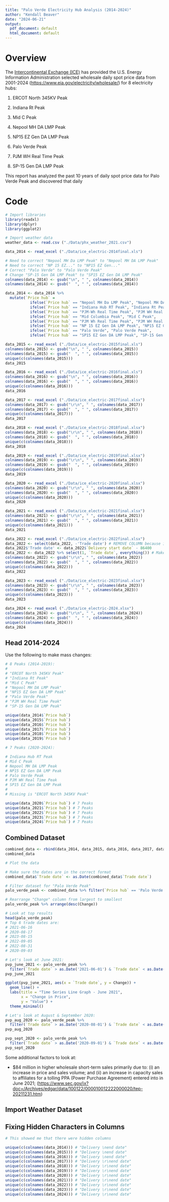```yaml
---
title: "Palo Verde Electricity Hub Analysis (2014-2024)"
author: "Kendall Beaver"
date: "2024-06-21"
output:
  pdf_document: default
  html_document: default
---
```


# Overview

The [Intercontinental Exchange (ICE)](https://www.theice.com/index) has provided the U.S. Energy Information Administration selected wholesale daily spot price data from 2001-2024 (<https://www.eia.gov/electricity/wholesale/>) for 8 electricity hubs:

1.  ERCOT North 345KV Peak

2.  Indiana Rt Peak

3.  Mid C Peak

4.  Nepool MH DA LMP Peak

5.  NP15 EZ Gen DA LMP Peak

6.  Palo Verde Peak

7.  PJM WH Real Time Peak

8.  SP-15 Gen DA LMP Peak

This report has analyzed the past 10 years of daily spot price data for Palo Verde Peak and discovered that daily

# Code

```r
# Import libraries
library(readxl)
library(dplyr)
library(ggplot2)
```

```r
# Import weather data
weather_data <- read.csv ("./Data/phx_weather_2021.csv")
```

```r

data_2014 <- read_excel ("./Data/ice_electric-2014final.xls")

# Need to correct "Nepool MH Da LMP Peak" to "Nepool MH DA LMP Peak"
# Need to correct "NP 15 EZ..." to "NP15 EZ Gen..."
# Correct "Palo Verde" to "Palo Verde Peak"
# Change "SP-15 Gen DA LMP Peak" to "SP15 EZ Gen DA LMP Peak"
colnames(data_2014) <- gsub("\n", " ", colnames(data_2014))
colnames(data_2014) <- gsub("  ", " ", colnames(data_2014))

data_2014 <- data_2014 %>%
  mutate(`Price hub` = 
           ifelse(`Price hub` == "Nepool MH Da LMP Peak", "Nepool MH DA LMP Peak",
           ifelse(`Price hub` == "Indiana Hub RT Peak", "Indiana Rt Peak",
           ifelse(`Price hub` == "PJM-Wh Real Time Peak", "PJM WH Real Time Peak",
           ifelse(`Price hub` == "Mid Columbia Peak", "Mid C Peak",
           ifelse(`Price hub` == "PJM Wh Real Time Peak", "PJM WH Real Time Peak",
           ifelse(`Price hub` == "NP 15 EZ Gen DA LMP Peak", "NP15 EZ Gen DA LMP Peak",
           ifelse(`Price hub` == "Palo Verde", "Palo Verde Peak",
           ifelse(`Price hub` == "SP15 EZ Gen DA LMP Peak", "SP-15 Gen DA LMP Peak", `Price hub`)))))))))

data_2015 <- read_excel ("./Data/ice_electric-2015final.xls")
colnames(data_2015) <- gsub("\n", " ", colnames(data_2015))
colnames(data_2015) <- gsub("  ", " ", colnames(data_2015))
unique(c(colnames(data_2015)))
data_2015

data_2016 <- read_excel ("./Data/ice_electric-2016final.xls")
colnames(data_2016) <- gsub("\n", " ", colnames(data_2016))
colnames(data_2016) <- gsub("  ", " ", colnames(data_2016))
unique(c(colnames(data_2016)))
data_2016

data_2017 <- read_excel ("./Data/ice_electric-2017final.xlsx")
colnames(data_2017) <- gsub("\r\n", " ", colnames(data_2017))
colnames(data_2017) <- gsub("  ", " ", colnames(data_2017))
unique(c(colnames(data_2017)))
data_2017

data_2018 <- read_excel ("./Data/ice_electric-2018final.xlsx")
colnames(data_2018) <- gsub("\r\n", " ", colnames(data_2018))
colnames(data_2018) <- gsub("  ", " ", colnames(data_2018))
unique(c(colnames(data_2018)))
data_2018

data_2019 <- read_excel ("./Data/ice_electric-2019final.xlsx")
colnames(data_2019) <- gsub("\r\n", " ", colnames(data_2019))
colnames(data_2019) <- gsub("  ", " ", colnames(data_2019))
unique(c(colnames(data_2019)))
data_2019

data_2020 <- read_excel ("./Data/ice_electric-2020final.xlsx")
colnames(data_2020) <- gsub("\r\n", " ", colnames(data_2020))
colnames(data_2020) <- gsub("  ", " ", colnames(data_2020))
unique(c(colnames(data_2020)))
data_2020

data_2021 <- read_excel ("./Data/ice_electric-2021final.xlsx")
colnames(data_2021) <- gsub("\r\n", " ", colnames(data_2021))
colnames(data_2021) <- gsub("  ", " ", colnames(data_2021))
unique(c(colnames(data_2021)))
data_2021

data_2022 <- read_excel ("./Data/ice_electric-2022final.xlsx")
data_2022 <- select(data_2022, -'Trade date') # REMOVE COLUMN because it's bad
data_2022$'Trade date' <- data_2022$`Delivery start date` - 86400
data_2022 <- data_2022 %>% select(1, `Trade date`, everything()) # Make 'Trade date' the 2nd column like all the other datasets
colnames(data_2022) <- gsub("\r\n", " ", colnames(data_2022))
colnames(data_2022) <- gsub("  ", " ", colnames(data_2022))
unique(c(colnames(data_2022)))
data_2022

data_2023 <- read_excel ("./Data/ice_electric-2023final.xlsx")
colnames(data_2023) <- gsub("\r\n", " ", colnames(data_2023))
colnames(data_2023) <- gsub("  ", " ", colnames(data_2023))
unique(c(colnames(data_2023)))
data_2023

data_2024 <- read_excel ("./Data/ice_electric-2024.xlsx")
colnames(data_2024) <- gsub("\r\n", " ", colnames(data_2024))
colnames(data_2024) <- gsub("  ", " ", colnames(data_2024))
unique(c(colnames(data_2024)))
data_2024
```

## Head 2014-2024

Use the following to make mass changes:

```r

# 8 Peaks (2014-2019):
#
# "ERCOT North 345KV Peak"  
# "Indiana Rt Peak"         
# "Mid C Peak"              
# "Nepool MH DA LMP Peak"   
# "NP15 EZ Gen DA LMP Peak"
# "Palo Verde Peak"         
# "PJM WH Real Time Peak"
# "SP-15 Gen DA LMP Peak"

unique(data_2014$`Price hub`)
unique(data_2015$`Price hub`) 
unique(data_2016$`Price hub`)
unique(data_2017$`Price hub`)
unique(data_2018$`Price hub`)
unique(data_2019$`Price hub`)

# 7 Peaks (2020-2024):

# Indiana Hub RT Peak
# Mid C Peak
# Nepool MH DA LMP Peak
# NP15 EZ Gen DA LMP Peak
# Palo Verde Peak
# PJM WH Real Time Peak
# SP15 EZ Gen DA LMP Peak
# 
# Missing is "ERCOT North 345KV Peak"

unique(data_2020$`Price hub`) # 7 Peaks
unique(data_2021$`Price hub`) # 7 Peaks
unique(data_2022$`Price hub`) # 7 Peaks
unique(data_2023$`Price hub`) # 7 Peaks
unique(data_2024$`Price hub`) # 7 Peaks
```

## Combined Dataset

```r

combined_data <- rbind(data_2014, data_2015, data_2016, data_2017, data_2018, data_2019, data_2020, data_2021, data_2022, data_2023, data_2024)
combined_data
```

```r

# Plot the data

# Make sure the dates are in the correct format
combined_data$`Trade date` <- as.Date(combined_data$`Trade date`)

# Filter dataset for "Palo Verde Peak"
palo_verde_peak <- combined_data %>% filter(`Price hub` == 'Palo Verde Peak')

# Rearrange "Change" column from largest to smallest
palo_verde_peak %>% arrange(desc(Change))

# Look at top results
head(palo_verde_peak)
# Top 6 trade dates are:
# 2021-06-16
# 2020-08-17
# 2023-08-15
# 2022-09-05
# 2022-08-31	
# 2020-09-03

# Let's look at June 2021:
pvp_june_2021 <- palo_verde_peak %>%
  filter(`Trade date` > as.Date('2021-06-01') & `Trade date` < as.Date('2021-06-30'))
pvp_june_2021

ggplot(pvp_june_2021, aes(x = `Trade date`, y = Change)) +
  geom_line() +
  labs(title = "Time Series Line Graph - June 2021",
       x = "Change in Price",
       y = "Value") +
  theme_minimal()

# Let's look at August & September 2020:
pvp_aug_2020 <- palo_verde_peak %>%
  filter(`Trade date` > as.Date('2020-08-01') & `Trade date` < as.Date('2020-08-31'))
pvp_aug_2020

pvp_sept_2020 <- palo_verde_peak %>%
  filter(`Trade date` > as.Date('2020-09-01') & `Trade date` < as.Date('2020-09-30'))
pvp_sept_2020
```

Some additional factors to look at:

-   \$84 million in higher wholesale short-term sales primarily due to: (i) an increase in price and sales volume; and (ii) an increase in capacity sales to affiliates for a tolling PPA (Power Purchase Agreement) entered into in June 2021; (<https://www.sec.gov/ix?doc=/Archives/edgar/data/100122/000010012222000020/tep-20211231.htm>)

## Import Weather Dataset

## Fixing Hidden Characters in Columns

```r

# This showed me that there were hidden columns

unique(c(colnames(data_2014))) # "Delivery \nend date"
unique(c(colnames(data_2015))) # "Delivery \nend date"
unique(c(colnames(data_2016))) # "Delivery \nend date"
unique(c(colnames(data_2017))) # "Delivery \r\nend date"
unique(c(colnames(data_2018))) # "Delivery \r\nend date"
unique(c(colnames(data_2019))) # "Delivery \r\nend date"
unique(c(colnames(data_2020))) # "Delivery \r\nend date"
unique(c(colnames(data_2021))) # "Delivery \r\nend date"
unique(c(colnames(data_2022))) # "Delivery \r\nend date"
unique(c(colnames(data_2023))) # "Delivery \r\nend date"
unique(c(colnames(data_2024))) # "Delivery \r\nend date"
```
